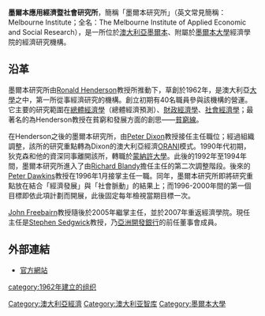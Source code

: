 {{Link style|time=2015-12-11T09:27:12+00:00}}
'''墨爾本應用經濟暨社會研究所'''，簡稱「墨爾本研究所」（英文常見簡稱：Melbourne Institute；全名：The Melbourne Institute of Applied Economic and Social Research），是一所位於[[澳大利亞|澳大利亞]][[墨爾本|墨爾本]]、附屬於[[墨爾本大學|墨爾本大學]]經濟學院的經濟研究機構。

== 沿革 ==
墨爾本研究所由[[:en:Ronald_Henderson|Ronald Henderson]]教授所推動下，草創於1962年，是澳大利亞[[大學|大學]]之中，第一所從事經濟研究的機構。創立初期有40名職員參與該機構的營運。它主要的研究範圍在[[總體經濟學|總體經濟學]]（總體經濟預測）、[[財政經濟學|財政經濟學]]、[[社會經濟學|社會經濟學]]；最著名的為Henderson教授在貧窮和發展方面的創思——[[貧窮線|貧窮線]]。 

在Henderson之後的墨爾本研究所，由[[:en:Peter_Dixon_(economist)|Peter Dixon]]教授接任主任職位；經過組織調整，該所的研究重點轉為Dixon的澳大利亞經濟[[:en:Computable_general_equilibrium|ORANI]]模式。1990年代初期，狄克森和他的資深同事離開該所，轉職於[[蒙納許大學|蒙納許大學]]。此後的1992年至1994年間，墨爾本研究所進入了由[[:en:Richard_Blandy|Richard Blandy]]擔任主任的第二次調整階段。後來的[[:en:Peter_Dawkins_(economist)|Peter Dawkins]]教授在1996年1月接掌主任一職。同年，墨爾本研究所即將研究重點放在結合「經濟發展」與「社會脈動」的結果上；而1996-2000年間的第一個目標即依此項計劃而開展，此後固定每年檢視當期目標一次。

[[:en:John_Freebairn|John Freebairn]]教授隨後於2005年繼掌主任，並於2007年重返經濟學院。現任主任是[[:en:Stephen_Sedgwick|Stephen Sedgwick]]教授，乃[[亞洲開發銀行|亞洲開發銀行]]的前任董事會成員。


==外部連結==
* [http://www.melbourneinstitute.com/ 官方網站] {{Wayback|url=http://www.melbourneinstitute.com/ |date=20170325015134 }}

[[Category:澳大利亞經濟|Category:澳大利亞經濟]]
[[Category:澳大利亚智库|Category:澳大利亚智库]]
[[Category:墨爾本大學|Category:墨爾本大學]]
[[category:1962年建立的组织|category:1962年建立的组织]]